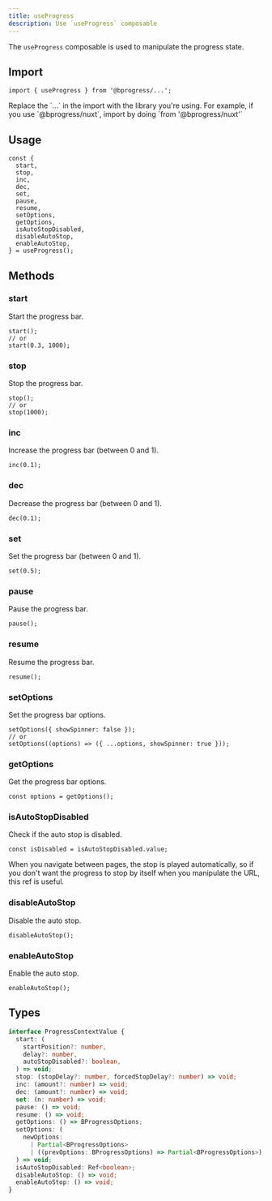 ```yaml
---
title: useProgress
description: Use `useProgress` composable
---
```


The `useProgress` composable is used to manipulate the progress state.

## Import

```tsx
import { useProgress } from '@bprogress/...';
```

<Callout title="Note">
  Replace the `...` in the import with the library you're using. For example, if
  you use `@bprogress/nuxt`, import by doing `from '@bprogress/nuxt'`
</Callout>

## Usage

```tsx
const {
  start,
  stop,
  inc,
  dec,
  set,
  pause,
  resume,
  setOptions,
  getOptions,
  isAutoStopDisabled,
  disableAutoStop,
  enableAutoStop,
} = useProgress();
```

## Methods

### start

Start the progress bar.

```tsx
start();
// or
start(0.3, 1000);
```

### stop

Stop the progress bar.

```tsx
stop();
// or
stop(1000);
```

### inc

Increase the progress bar (between 0 and 1).

```tsx
inc(0.1);
```

### dec

Decrease the progress bar (between 0 and 1).

```tsx
dec(0.1);
```

### set

Set the progress bar (between 0 and 1).

```tsx
set(0.5);
```

### pause

Pause the progress bar.

```tsx
pause();
```

### resume

Resume the progress bar.

```tsx
resume();
```

### setOptions

Set the progress bar options.

```tsx
setOptions({ showSpinner: false });
// or
setOptions((options) => ({ ...options, showSpinner: true }));
```

### getOptions

Get the progress bar options.

```tsx
const options = getOptions();
```

### isAutoStopDisabled

Check if the auto stop is disabled.

```tsx
const isDisabled = isAutoStopDisabled.value;
```

<Callout title="Note" type="info">
  When you navigate between pages, the stop is played automatically, so if you
  don't want the progress to stop by itself when you manipulate the URL, this
  ref is useful.
</Callout>

### disableAutoStop

Disable the auto stop.

```tsx
disableAutoStop();
```

### enableAutoStop

Enable the auto stop.

```tsx
enableAutoStop();
```

## Types

```ts
interface ProgressContextValue {
  start: (
    startPosition?: number,
    delay?: number,
    autoStopDisabled?: boolean,
  ) => void;
  stop: (stopDelay?: number, forcedStopDelay?: number) => void;
  inc: (amount?: number) => void;
  dec: (amount?: number) => void;
  set: (n: number) => void;
  pause: () => void;
  resume: () => void;
  getOptions: () => BProgressOptions;
  setOptions: (
    newOptions:
      | Partial<BProgressOptions>
      | ((prevOptions: BProgressOptions) => Partial<BProgressOptions>),
  ) => void;
  isAutoStopDisabled: Ref<boolean>;
  disableAutoStop: () => void;
  enableAutoStop: () => void;
}
```
